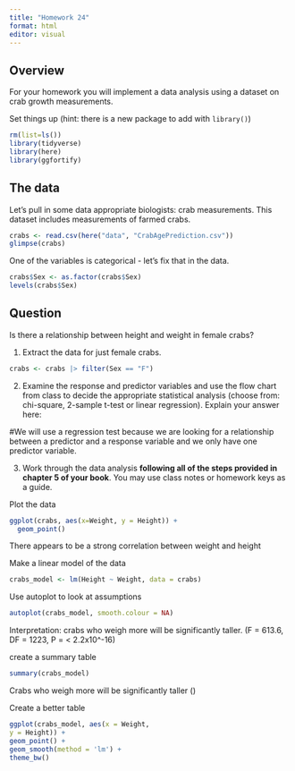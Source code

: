 ```yaml
---
title: "Homework 24"
format: html
editor: visual
---
```


## Overview

For your homework you will implement a data analysis using a dataset on crab growth measurements.

Set things up (hint: there is a new package to add with `library()`)

```r
rm(list=ls())
library(tidyverse)
library(here)
library(ggfortify)
```

## The data

Let's pull in some data appropriate biologists: crab measurements. This dataset includes measurements of farmed crabs.

```r
crabs <- read.csv(here("data", "CrabAgePrediction.csv"))
glimpse(crabs)
```

One of the variables is categorical - let's fix that in the data.

```r
crabs$Sex <- as.factor(crabs$Sex)
levels(crabs$Sex)
```

## Question

Is there a relationship between height and weight in female crabs?

1.  Extract the data for just female crabs.
```r
crabs <- crabs |> filter(Sex == "F")
```


2.  Examine the response and predictor variables and use the flow chart from class to decide the appropriate statistical analysis (choose from: chi-square, 2-sample t-test or linear regression). Explain your answer here:

#We will use a regression test because we are looking for a relationship between a predictor and a response variable and we only have one predictor variable.

3.  Work through the data analysis **following all of the steps provided in chapter 5 of your book**. You may use class notes or homework keys as a guide.

Plot the data
```r
ggplot(crabs, aes(x=Weight, y = Height)) +
  geom_point()
```
There appears to be a strong correlation between weight and height

Make a linear model of the data
```r
crabs_model <- lm(Height ~ Weight, data = crabs)
```

Use autoplot to look at assumptions
```r
autoplot(crabs_model, smooth.colour = NA)
```


Interpretation: crabs who weigh more will be significantly taller. (F = 613.6, DF = 1223, P = < 2.2x10^-16)

create a summary table
```r
summary(crabs_model)
```
Crabs who weigh more will be significantly taller ()


Create a better table
```r
ggplot(crabs_model, aes(x = Weight,
y = Height)) +
geom_point() +
geom_smooth(method = 'lm') +
theme_bw()
```

## 
